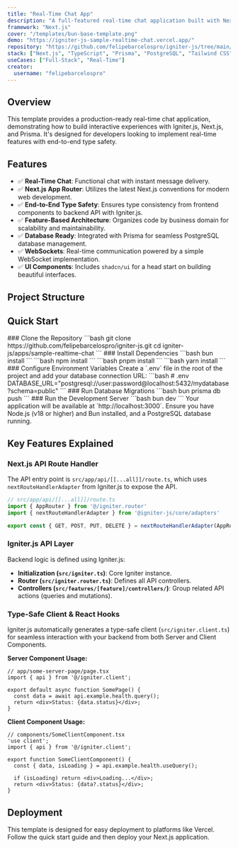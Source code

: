 ```yaml
---
title: "Real-Time Chat App"
description: "A full-featured real-time chat application built with Next.js and Prisma, showcasing Igniter.js's SSE-based real-time features for instant updates."
framework: "Next.js"
cover: "/templates/bun-base-template.png"
demo: "https://igniter-js-sample-realtime-chat.vercel.app/"
repository: "https://github.com/felipebarcelospro/igniter-js/tree/main/apps/sample-realtime-chat"
stack: ["Next.js", "TypeScript", "Prisma", "PostgreSQL", "Tailwind CSS", "WebSockets"]
useCases: ["Full-Stack", "Real-Time"]
creator:
  username: "felipebarcelospro"
---
```


## Overview

This template provides a production-ready real-time chat application, demonstrating how to build interactive experiences with Igniter.js, Next.js, and Prisma. It's designed for developers looking to implement real-time features with end-to-end type safety.

## Features

- ✅ **Real-Time Chat**: Functional chat with instant message delivery.
- ✅ **Next.js App Router**: Utilizes the latest Next.js conventions for modern web development.
- ✅ **End-to-End Type Safety**: Ensures type consistency from frontend components to backend API with Igniter.js.
- ✅ **Feature-Based Architecture**: Organizes code by business domain for scalability and maintainability.
- ✅ **Database Ready**: Integrated with Prisma for seamless PostgreSQL database management.
- ✅ **WebSockets**: Real-time communication powered by a simple WebSocket implementation.
- ✅ **UI Components**: Includes `shadcn/ui` for a head start on building beautiful interfaces.

## Project Structure

<Files>
  <Folder name="src" defaultOpen>
    <Folder name="app">
      <Folder name="api">
        <Folder name="[[...all]]">
          <File name="route.ts" />
        </Folder>
      </Folder>
      <File name="layout.tsx" />
    </Folder>
    <Folder name="components" />
    <Folder name="features">
      <Folder name="message">
        <Folder name="controllers" />
        <Folder name="presentation" />
      </Folder>
    </Folder>
    <Folder name="services" />
    <File name="igniter.ts" />
    <File name="igniter.client.ts" />
    <File name="igniter.router.ts" />
  </Folder>
</Files>

## Quick Start

<Steps>
  <Step>
    ### Clone the Repository
    ```bash
    git clone https://github.com/felipebarcelospro/igniter-js.git
    cd igniter-js/apps/sample-realtime-chat
    ```
  </Step>
  
  <Step>
    ### Install Dependencies
    <Tabs items={['bun', 'npm', 'pnpm', 'yarn']} groupId="package-manager">
      <Tab value="bun">
        ```bash
        bun install
        ```
      </Tab>
      <Tab value="npm">
        ```bash
        npm install
        ```
      </Tab>
      <Tab value="pnpm">
        ```bash
        pnpm install
        ```
      </Tab>
      <Tab value="yarn">
        ```bash
        yarn install
        ```
      </Tab>
    </Tabs>
  </Step>
  
  <Step>
    ### Configure Environment Variables
    Create a `.env` file in the root of the project and add your database connection URL:
    ```bash
    # .env
    DATABASE_URL="postgresql://user:password@localhost:5432/mydatabase?schema=public"
    ```
  </Step>
  
  <Step>
    ### Run Database Migrations
    ```bash
    bun prisma db push
    ```
  </Step>
  
  <Step>
    ### Run the Development Server
    ```bash
    bun dev
    ```
    Your application will be available at `http://localhost:3000`.
  </Step>
</Steps>

<Callout type="info">
  Ensure you have Node.js (v18 or higher) and Bun installed, and a PostgreSQL database running.
</Callout>

## Key Features Explained

### Next.js API Route Handler

The API entry point is `src/app/api/[[...all]]/route.ts`, which uses `nextRouteHandlerAdapter` from Igniter.js to expose the API.

```typescript
// src/app/api/[[...all]]/route.ts
import { AppRouter } from '@/igniter.router'
import { nextRouteHandlerAdapter } from '@igniter-js/core/adapters'

export const { GET, POST, PUT, DELETE } = nextRouteHandlerAdapter(AppRouter)
```

### Igniter.js API Layer

Backend logic is defined using Igniter.js:
- **Initialization (`src/igniter.ts`)**: Core Igniter instance.
- **Router (`src/igniter.router.ts`)**: Defines all API controllers.
- **Controllers (`src/features/[feature]/controllers/`)**: Group related API actions (queries and mutations).

### Type-Safe Client & React Hooks

Igniter.js automatically generates a type-safe client (`src/igniter.client.ts`) for seamless interaction with your backend from both Server and Client Components.

**Server Component Usage:**
```tsx
// app/some-server-page/page.tsx
import { api } from '@/igniter.client';

export default async function SomePage() {
  const data = await api.example.health.query();
  return <div>Status: {data.status}</div>;
}
```

**Client Component Usage:**
```tsx
// components/SomeClientComponent.tsx
'use client';
import { api } from '@/igniter.client';

export function SomeClientComponent() {
  const { data, isLoading } = api.example.health.useQuery();

  if (isLoading) return <div>Loading...</div>;
  return <div>Status: {data?.status}</div>;
}
```

## Deployment

This template is designed for easy deployment to platforms like Vercel. Follow the quick start guide and then deploy your Next.js application.
